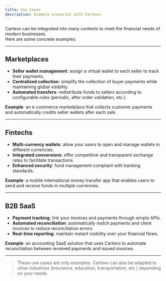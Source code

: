 ```yaml
---
title: Use Cases
description: Example scenarios with Cartevo.
---
```


Cartevo can be integrated into many contexts to meet the financial needs of modern businesses.  
Here are some concrete examples:

---

## Marketplaces

- **Seller wallet management**: assign a virtual wallet to each seller to track their payments.
- **Centralized collection**: simplify the collection of buyer payments while maintaining global visibility.
- **Automated transfers**: redistribute funds to sellers according to configurable rules (periodic, after order validation, etc.).

**Example**: an e-commerce marketplace that collects customer payments and automatically credits seller wallets after each sale.

---

## Fintechs

- **Multi-currency wallets**: allow your users to open and manage wallets in different currencies.
- **Integrated conversions**: offer competitive and transparent exchange rates to facilitate transactions.
- **Enhanced security**: fund management compliant with banking standards.

**Example**: a mobile international money transfer app that enables users to send and receive funds in multiple currencies.

---

## B2B SaaS

- **Payment tracking**: link your invoices and payments through simple APIs.
- **Automated reconciliation**: automatically match payments and client invoices to reduce reconciliation errors.
- **Real-time reporting**: maintain instant visibility over your financial flows.

**Example**: an accounting SaaS solution that uses Cartevo to automate reconciliation between received payments and issued invoices.

---

> These use cases are only examples. Cartevo can also be adapted to other industries (insurance, education, transportation, etc.) depending on your needs.
